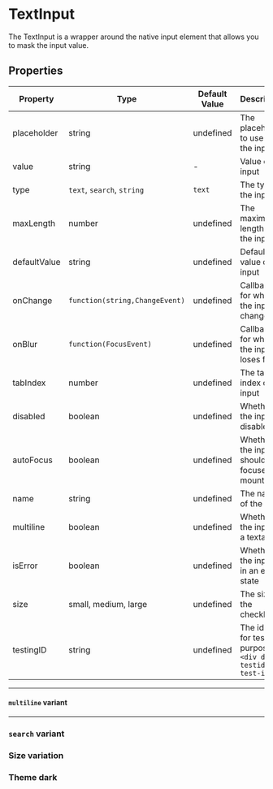 
<Meta title="Data Entry/TextInput" component={TextInput}/>

# TextInput

The TextInput is a wrapper around the native input element that allows you to mask the input value.

<Canvas>
  <TextInput
    defaultValue="Lorem ipsum dolor sit amet"
          prefix="Prefix"
      suffix="Suffix"
  />
</Canvas>

## Properties

|Property|Type|Default Value|Description|Required|
|---|---|---|---|---|
|placeholder|string|undefined|The placeholder to use for the input|No|
|value|string|-|Value of the input|No|
|type|`text`, `search`, `string`|`text`|The type of the input|No|
|maxLength|number|undefined|The maximum length of the input|No|
|defaultValue|string|undefined|Default value of the input|No|
|onChange|`function(string,ChangeEvent)`|undefined|Callback for when the input changes|No|
|onBlur |`function(FocusEvent)`|undefined|Callback for when the input loses focus|No|
|tabIndex|number|undefined|The tab index of the input|No|
|disabled|boolean|undefined|Whether the input is disabled|No|
|autoFocus|boolean|undefined|Whether the input should be focused on mount|No|
|name|string|undefined|The name of the input|No|
|multiline|boolean|undefined|Whether the input is a textarea|No|
|isError|boolean|undefined|Whether the input is in an error state|No|
|size|small, medium, large|undefined|The size of the checkbox|No|
|testingID| string | undefined | The id used for testing purposes.<br/>`<div data-testid="my-test-id"/>` |No|

---

#### ``multiline`` variant

<Canvas>
  <TextInput
    multiline
    defaultValue="Lorem ipsum dolor sit amet"
  />
</Canvas>

---

### ``search`` variant

<Canvas>
  <TextInput
    type="search"
    defaultValue="Lorem ipsum dolor sit amet"
  />
</Canvas>

### Size variation

<Canvas>
  <TextInput
    size="small"
    defaultValue="Lorem ipsum dolor sit amet"
  />
  <TextInput
    size="medium"
    defaultValue="Lorem ipsum dolor sit amet"
  />
  <TextInput
    size="large"
    defaultValue="Lorem ipsum dolor sit amet"
  />
</Canvas>

### Theme dark

<Canvas className="dark">
  <ThemeProvider theme="dark">
    <TextInput
      defaultValue="Lorem ipsum dolor sit amet"
      prefix="Prefix"
      suffix="Suffix"
    />
  </ThemeProvider>
</Canvas>
